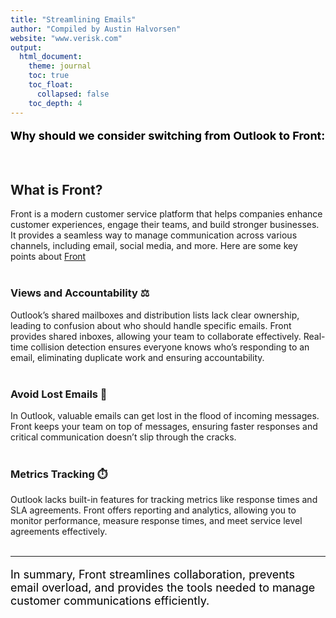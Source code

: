 ```yaml
---
title: "Streamlining Emails"
author: "Compiled by Austin Halvorsen"
website: "www.verisk.com"
output: 
  html_document:
    theme: journal
    toc: true
    toc_float:
      collapsed: false
    toc_depth: 4
---
```


<p style="font-size: 18px; color: black;">**Why should we consider switching from Outlook to Front:**</p><br>

## What is Front?

Front is a modern customer service platform that helps companies enhance customer experiences, engage their teams, and build stronger businesses. It provides a seamless way to manage communication across various channels, including email, social media, and more. Here are some key points about [Front](www.front.com)<br><br>

### Views and Accountability ⚖️️

Outlook’s shared mailboxes and distribution lists lack clear ownership, leading to confusion about who should handle specific emails.
Front provides shared inboxes, allowing your team to collaborate effectively. Real-time collision detection ensures everyone knows who’s responding to an email, eliminating duplicate work and ensuring accountability.<br><br>

### Avoid Lost Emails 🧭

In Outlook, valuable emails can get lost in the flood of incoming messages.
Front keeps your team on top of messages, ensuring faster responses and critical communication doesn’t slip through the cracks.<br><br>

### Metrics Tracking ⏱️

Outlook lacks built-in features for tracking metrics like response times and SLA agreements.
Front offers reporting and analytics, allowing you to monitor performance, measure response times, and meet service level agreements effectively.<br><br>

---

<p style="font-size: 18px; font-style: bold; color: black;">In summary, Front streamlines collaboration, prevents email overload, and provides the tools needed to manage customer communications efficiently.</p>
